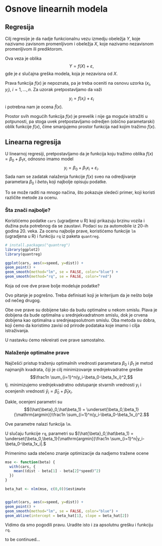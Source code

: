 # Osnove linearnih modela

## Regresija

Cilj regresije je da nadje funkcionalnu vezu izmedju obeležja $Y$, koje nazivamo zavisnom promenljivom i obeležja $X$, koje nazivamo nezavisnom promenljivom ili prediktorom.

Ova veza je oblika $$Y = f(X) + \varepsilon,$$ gde je $\varepsilon$ slučajna greška modela, koja je nezavisna od $X$.

Prava funkcija $f(x)$ je nepoznata, pa je treba oceniti na osnovu uzorka $(x_i, y_i),\ i=1,\dots,n$. Za uzorak pretpostavljamo da važi $$y_i = f(x_i) + \varepsilon_i$$ i potrebna nam je ocena $\hat{f}(x)$.

Prostor svih mogućih funkcija $f(x)$ je prevelik i nije ga moguće istražiti u potpunosti, pa stoga uvek pretpostavljamo odredjen (obično parametarski) oblik funkcije $f(x)$, čime smanjujemo prostor funkcija nad kojim tražimo $f(x)$.

## Linearna regresija

U linearnoj regresiji, pretpostavljamo da je funkcija koju tražimo oblika $f(x)=\beta_0+\beta_1x,$ odnosno imamo model $$y_i=\beta_0+\beta_1x_i+\varepsilon_i.$$ Sada nam se zadatak nalaženja funkcije $f(x)$ sveo na odredjivanje parametara $\beta_0$ i $beta_1$ koji najbolje opisuju podatke.

To se može raditi na mnogo načina, što pokazuje sledeći primer, koji koristi različite metode za ocenu.

### Šta znači najbolje?

Koristićemo podatke `cars` (ugradjene u R) koji prikazuju brzinu vozila i dužina puta potrebnog da se zaustavi. Podaci su za automobile iz 20-ih godina 20. veka. Za ocenu najbolje prave, koristićemo funkcije `lm` (ugradjena u R) i funkciju `rq` iz paketa `quantreg`.

```r
# install.packages("quantreg")
library(ggplot2)
library(quantreg)

ggplot(cars, aes(x=speed, y=dist)) +
geom_point() +
geom_smooth(method="lm", se = FALSE, color="blue") +
geom_smooth(method="rq", se = FALSE, color="red")
```

Koja od ove dve prave bolje modeluje podatke?

Ovo pitanje je pogrešno. Treba definisati koji je kriterijum da je nešto bolje od nečeg drugog.

Obe ove prave su dobijene tako da budu optimalne u nekom smislu. Plava je dobijena da bude optimalna u srednjekvadratnom smislu, dok je crvena dobijena kao optimalna u srednjeapsolutnom smislu. Oba metoda su dobra, koji ćemo da koristimo zavisi od prirode podataka koje imamo i cilja istraživanja.

U nastavku ćemo rekreirati ove prave samostalno.

### Nalaženje optimalne prave

Najčešći pristup traženju optimalnih vrednosti parametara $\beta_0$ i $\beta_1$ je metod najmanjih kvadrata, čiji je cilj minimizovanje srednjekvadratne greške $$\frac1n \sum_{i=1}^n(y_i-\beta_0-\beta_1x_i)^2,$$ tj. minimizujemo srednjekvadratno odstupanje stvarnih vrednosti $y_i$ i ocenjenih vrednosti $\hat{y}_i=\hat{\beta}_0+\hat\beta_1x_i$.

Dakle, ocenjeni parametri su $$(\hat{\beta}_0,\hat\beta_1) = \underset{\beta_0,\beta_1}{\mathrm{argmin}}\frac1n \sum_{i=1}^n(y_i-\beta_0-\beta_1x_i)^2.$$

Ove parametre nalazi funkcija `lm`.

U slučaju funkcije `rq`, parametri su $(\hat{\beta}_0,\hat\beta_1) = \underset{\beta_0,\beta_1}{\mathrm{argmin}}\frac1n \sum_{i=1}^n|y_i-\beta_0-\beta_1x_i|.$

Primenimo sada stečeno znanje optimizacije da nadjemo tražene ocene

```r
mse <- function(beta) {
  with(cars, {
    mean((dist - beta[1] - beta[2]*speed)^2)
  })
}

beta_hat <- nlm(mse, c(0,0))$estimate


ggplot(cars, aes(x=speed, y=dist)) +
geom_point() +
geom_smooth(method="lm", se = FALSE, color="blue") +
geom_abline(intercept = beta_hat[1], slope = beta_hat[2])
```
 Vidimo da smo pogodili pravu. Uradite isto i za apsolutnu grešku i funkciju `rq`.
 
to be continued...